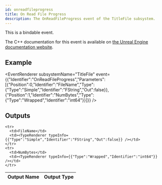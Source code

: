 ```yaml
---
id: onreadfileprogress
title: On Read File Progress
description: The OnReadFileProgress event of the TitleFile subsystem.
---
```



This is a bindable event.

The C++ documentation for this event is available on [the Unreal Engine documentation website](https://dev.epicgames.com/documentation/en-us/unreal-engine/API/Plugins/OnlineSubsystem/Interfaces/IOnlineTitleFile/).

## Example

<EventRenderer subsystemName="TitleFile" event={{"Identifier":"OnReadFileProgress","Parameters":[{"Position":0,"Identifier":"FileName","Type":{"Type":"Simple","Identifier":"FString","Out":false}},{"Position":1,"Identifier":"NumBytes","Type":{"Type":"Wrapped","Identifier":"int64"}}]}} />

## Outputs


<table>
  <thead>
    <tr>
      <th>Output Name</th>
      <th>Output Type</th>
    </tr>
  </thead>
  <tbody>
    
    <tr>
      <td>FileName</td>
      <td><TypeRenderer typeInfo={{"Type":"Simple","Identifier":"FString","Out":false}} /></td>
    </tr>
    <tr>
      <td>NumBytes</td>
      <td><TypeRenderer typeInfo={{"Type":"Wrapped","Identifier":"int64"}} /></td>
    </tr>
  </tbody>
</table>


